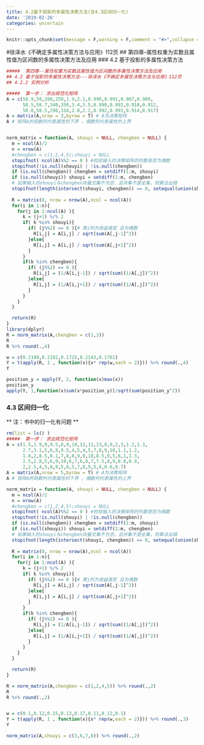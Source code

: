 ```yaml
---
title: 4.2基于投影的多属性决策方法(含4.3区间归一化)
date: '2019-02-26'
categories: uncertain
---
```




```r
knitr::opts_chunk$set(message = F,warning = F,comment = "#>",collapse = TRUE)
```

#徐泽水《不确定多属性决策方法与应用》112页
##  第四章--属性权重为实数且属性值为区间数的多属性决策方法及应用
### 4.2 基于投影的多属性决策方法
```r
#####  第四章--属性权重为实数且属性值为区间数的多属性决策方法及应用
## 4.2 基于投影的多属性决策方法---徐泽水《不确定多属性决策方法与应用》112页 
## 4.2.2 实例分析

#####  第一步： 求出规范化矩阵
A = c(58.9,59,200,250,1.9,2.1,0.990,0.991,0.907,0.909,
      58.5,58.7,340,350,3.4,3.5,0.990,0.992,0.910,0.912,
      58.0,58.5,290,310,2.0,2.2,0.992,0.993,0.914,0.917) 
A = matrix(A,nrow = 3,byrow = T) # A为决策矩阵
A # 矩阵A的奇数列代表属性的下界 ，偶数列代表属性的上界


norm_matrix = function(A, shouyi = NULL, chengben = NULL) {
  m = ncol(A)/2
  n = nrow(A)
  #chengben = c(1,2,4,5);shouyi = NULL
  stopifnot( ncol(A)%%2 == 0 ) #检验输入的决策矩阵的列数是否为偶数
  stopifnot(!is.null(shouyi) | !is.null(chengben))
  if (is.null(chengben)) chengben = setdiff(1:m, shouyi)
  if (is.null(shouyi)) shouyi = setdiff(1:m, chengben)
  # 如果输入的shouyi与chengben向量交集不为空，且并集不是全集，则算法出错
  stopifnot(length(intersect(shouyi, chengben)) == 0, setequal(union(shouyi, chengben), 1:m))
  
  R = matrix(0, nrow = nrow(A),ncol = ncol(A))
  for(i in 1:n){
    for(j in 1:ncol(A) ){
      k = (j+1) %/% 2
      if( k %in% shouyi){
        if( (j%%2) == 0 ){# 第j列为收益类型 且为偶数
          R[i,j] = A[i,j] / sqrt(sum(A[,j-1]^2))
        }else{
          R[i,j] = A[i,j] / sqrt(sum(A[,j+1]^2))
        }
      }
      if(k %in% chengben){
        if( (j%%2) == 0 ){
          R[i,j] = (1/A[i,j-1]) / sqrt(sum((1/A[,j])^2))
        }else{
          R[i,j] = (1/A[i,j+1]) / sqrt(sum((1/A[,j])^2))
        }
      }
    }
  }

  return(R)
}
library(dplyr)
R = norm_matrix(A,chengben = c(1,3))
R
R %>% round(.,4)

w = c(0.2189,0.2182,0.1725,0.2143,0.1761)
Y = t(apply(R, 1 , function(x){x* rep(w,each = 2)})) %>% round(.,4)
Y

position_y = apply(Y, 2, function(x)max(x))
position_y
apply(Y, 1,function(x)sum(x*position_y))/sqrt(sum(position_y^2))


```


### 4.3 区间归一化
 ** 注：书中的归一化有问题 **
 
```r
rm(list = ls() )
#####  第一步： 求出规范化矩阵
A = c(1.5,1.9,9,9.5,8,9,10,12,12,13,8,9,2,3,1.2,1.3,
      2.7,3.1,5,6,9,9.5,4,5,4,5,7,8,9,10,1.1,1.2,
      1.8,2,8.5,9.1,7,8,8,9,9,10,8.5,9,5,6,1,1.3,
      2.5,2.8,5,6,9,10,6,7,6,8,7,7.5,8,9,0.8,0.9,
      2,2.5,4,5,8,9,5,6,5,7,8,9,5,6,0.6,0.7) 
A = matrix(A,nrow = 5,byrow = T) # A为决策矩阵
A # 矩阵A的奇数列代表属性的下界 ，偶数列代表属性的上界

norm_matrix = function(A, shouyi = NULL, chengben = NULL) {
  m = ncol(A)/2
  n = nrow(A)
  #chengben = c(1,2,4,5);shouyi = NULL
  stopifnot( ncol(A)%%2 == 0 ) #检验输入的决策矩阵的列数是否为偶数
  stopifnot(!is.null(shouyi) | !is.null(chengben))
  if (is.null(chengben)) chengben = setdiff(1:m, shouyi)
  if (is.null(shouyi)) shouyi = setdiff(1:m, chengben)
  # 如果输入的shouyi与chengben向量交集不为空，且并集不是全集，则算法出错
  stopifnot(length(intersect(shouyi, chengben)) == 0, setequal(union(shouyi, chengben), 1:m))
  
  R = matrix(0, nrow = nrow(A),ncol = ncol(A))
  for(i in 1:n){
    for(j in 1:ncol(A) ){
      k = (j+1) %/% 2
      if( k %in% shouyi){
        if( (j%%2) == 0 ){# 第j列为收益类型 且为偶数
          R[i,j] = A[i,j] / sqrt(sum(A[,j-1]^2))
        }else{
          R[i,j] = A[i,j] / sqrt(sum(A[,j+1]^2))
        }
      }
      if(k %in% chengben){
        if( (j%%2) == 0 ){
          R[i,j] = (1/A[i,j-1]) / sqrt(sum((1/A[,j])^2))
        }else{
          R[i,j] = (1/A[i,j+1]) / sqrt(sum((1/A[,j])^2))
        }
      }
    }
  }

  return(R)
}

R = norm_matrix(A,chengben = c(1,2,4,5)) %>% round(.,2)
R 
R %>% round(.,2)


w = c(0.1,0.12,0.15,0.13,0.17,0.11,0.12,0.1)
Y = t(apply(R, 1 , function(x){x* rep(w,each = 2)})) %>% round(.,3)
Y

norm_matrix(A,shouyi = c(3,6,7,8)) %>% round(.,2)
```



